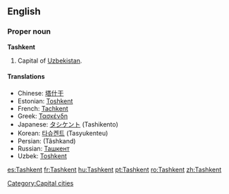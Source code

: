 {{wikipedia}}
==English==

===Proper noun===
'''Tashkent'''
# Capital of [[Uzbekistan]].

====Translations====
{{top}}
*Chinese: [[塔什干]]
*Estonian: [[Toshkent]]
*French: [[Tachkent]]
*Greek: [[Τασκένδη]]
*Japanese: [[タシケント]] (Tashikento)
*Korean: [[타슈켄트]] (Tasyukenteu)
*Persian: {{FAchar|[[تاشکند]]}} (Tâshkand)
*Russian: [[Ташкент]]
*Uzbek: [[Toshkent]]
{{bottom}}

[[Category:Capital cities]]

[[es:Tashkent]]
[[fr:Tashkent]]
[[hu:Tashkent]]
[[pt:Tashkent]]
[[ro:Tashkent]]
[[zh:Tashkent]]